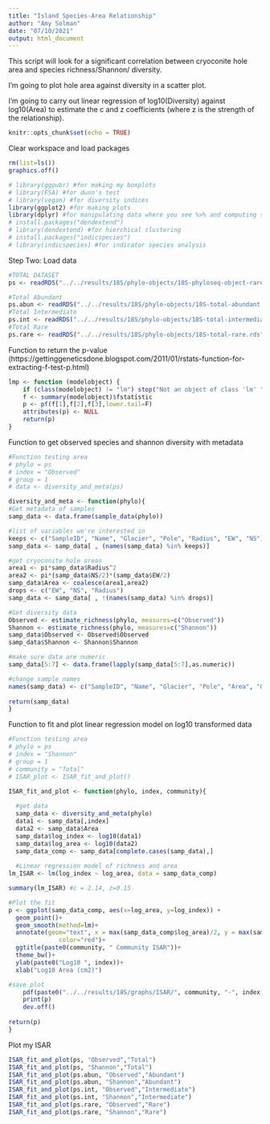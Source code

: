 ```yaml
---
title: "Island Species-Area Relationship"
author: "Amy Solman"
date: "07/10/2021"
output: html_document
---
```

This script will look for a significant correlation between cryoconite hole area and species richness/Shannon/ diversity.

I'm going to plot hole area against diversity in a scatter plot.

I'm going to carry out linear regression of log10(Diversity) against log10(Area) to estimate the c and z coefficients (where z is the strength of the relationship).

```r
knitr::opts_chunk$set(echo = TRUE)
```

Clear workspace and load packages
```r
rm(list=ls())
graphics.off()

# library(ggpubr) #for making my boxplots
# library(FSA) #for dunn's test
# library(vegan) #for diversity indices
library(ggplot2) #for making plots
library(dplyr) #for manipulating data where you see %>% and computing summary stats and coalesce function
# install.packages("dendextend")
# library(dendextend) #for hierchical clustering
# install.packages("indicspecies")
# library(indicspecies) #for indicator species analysis

```

Step Two: Load data 
```r
#TOTAL DATASET
ps <- readRDS("../../results/18S/phylo-objects/18S-phyloseq-object-rarefied.rds")

#Total Abundant
ps.abun <- readRDS("../../results/18S/phylo-objects/18S-total-abundant.rds")
#Total Intermediate
ps.int <- readRDS("../../results/18S/phylo-objects/18S-total-intermediate.rds")
#Total Rare
ps.rare <- readRDS("../../results/18S/phylo-objects/18S-total-rare.rds")
```

Function to return the p-value (https://gettinggeneticsdone.blogspot.com/2011/01/rstats-function-for-extracting-f-test-p.html)
```r
lmp <- function (modelobject) {
    if (class(modelobject) != "lm") stop("Not an object of class 'lm' ")
    f <- summary(modelobject)$fstatistic
    p <- pf(f[1],f[2],f[3],lower.tail=F)
    attributes(p) <- NULL
    return(p)
}

```

Function to get observed species and shannon diversity with metadata
```r
#Function testing area
# phylo = ps
# index = "Observed"
# group = 1
# data <- diversity_and_meta(ps)

diversity_and_meta <- function(phylo){
#Get metadata of samples
samp_data <- data.frame(sample_data(phylo))

#list of variables we're interested in 
keeps <- c("SampleID", "Name", "Glacier", "Pole", "Radius", "EW", "NS")
samp_data <- samp_data[ , (names(samp_data) %in% keeps)]

#get cryoconite hole areas
area1 <- pi*samp_data$Radius^2
area2 <- pi*(samp_data$NS/2)*(samp_data$EW/2)
samp_data$Area <- coalesce(area1,area2)
drops <- c("EW", "NS", "Radius")
samp_data <- samp_data[ , !(names(samp_data) %in% drops)]

#Get diversity data
Observed <- estimate_richness(phylo, measures=c("Observed"))
Shannon <- estimate_richness(phylo, measures=c("Shannon"))
samp_data$Observed <- Observed$Observed
samp_data$Shannon <- Shannon$Shannon

#make sure data are numeric
samp_data[5:7] <- data.frame(lapply(samp_data[5:7],as.numeric))

#change sample names 
names(samp_data) <- c("SampleID", "Name", "Glacier", "Pole", "Area", "Observed","Shannon")
  
return(samp_data)
}
```

Function to fit and plot linear regression model on log10 transformed data
```r
#Function testing area
# phylo = ps
# index = "Shannon"
# group = 1
# community = "Total"
# ISAR_plot <- ISAR_fit_and_plot()

ISAR_fit_and_plot <- function(phylo, index, community){
  
  #get data
  samp_data <- diversity_and_meta(phylo)
  data1 <- samp_data[,index]
  data2 <- samp_data$Area
  samp_data$log_index <- log10(data1)
  samp_data$log_area <- log10(data2)
  samp_data_comp <- samp_data[complete.cases(samp_data),]
  
  #Linear regression model of richness and area
lm_ISAR <- lm(log_index ~ log_area, data = samp_data_comp)

summary(lm_ISAR) #c = 2.14, z=0.15

#Plot the fit
p <- ggplot(samp_data_comp, aes(x=log_area, y=log_index)) + 
  geom_point()+
  geom_smooth(method=lm)+
  annotate(geom="text", x = max(samp_data_comp$log_area)/2, y = max(samp_data_comp$log_index)*0.95, label=paste0("p=", as.numeric(round(lmp(lm_ISAR), 3)), " z=", as.numeric(round(lm_ISAR$coefficients[2], 3))),
              color="red")+
  ggtitle(paste0(community, " Community ISAR"))+
  theme_bw()+
  ylab(paste0("Log10 ", index))+
  xlab("Log10 Area (cm2)")

#save plot
    pdf(paste0("../../results/18S/graphs/ISAR/", community, "-", index, "-ISAR.pdf"))
    print(p)
    dev.off()
  
return(p)
}

```

Plot my ISAR
```r
ISAR_fit_and_plot(ps, "Observed","Total")
ISAR_fit_and_plot(ps, "Shannon","Total")
ISAR_fit_and_plot(ps.abun, "Observed","Abundant")
ISAR_fit_and_plot(ps.abun, "Shannon","Abundant")
ISAR_fit_and_plot(ps.int, "Observed","Intermediate")
ISAR_fit_and_plot(ps.int, "Shannon","Intermediate")
ISAR_fit_and_plot(ps.rare, "Observed","Rare")
ISAR_fit_and_plot(ps.rare, "Shannon","Rare")
```


